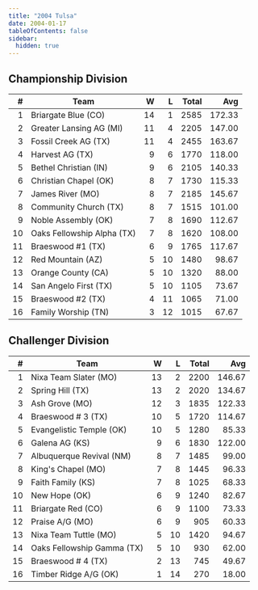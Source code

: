 ```yaml
---
title: "2004 Tulsa"
date: 2004-01-17
tableOfContents: false
sidebar:
  hidden: true
---
```


## Championship Division

|    # | Team                       |    W |    L | Total |    Avg |
| ---: | -------------------------- | ---: | ---: | ----: | -----: |
|    1 | Briargate Blue (CO)        |   14 |    1 |  2585 | 172.33 |
|    2 | Greater Lansing AG (MI)    |   11 |    4 |  2205 | 147.00 |
|    3 | Fossil Creek AG (TX)       |   11 |    4 |  2455 | 163.67 |
|    4 | Harvest AG (TX)            |    9 |    6 |  1770 | 118.00 |
|    5 | Bethel Christian (IN)      |    9 |    6 |  2105 | 140.33 |
|    6 | Christian Chapel (OK)      |    8 |    7 |  1730 | 115.33 |
|    7 | James River (MO)           |    8 |    7 |  2185 | 145.67 |
|    8 | Community Church (TX)      |    8 |    7 |  1515 | 101.00 |
|    9 | Noble Assembly (OK)        |    7 |    8 |  1690 | 112.67 |
|   10 | Oaks Fellowship Alpha (TX) |    7 |    8 |  1620 | 108.00 |
|   11 | Braeswood #1 (TX)          |    6 |    9 |  1765 | 117.67 |
|   12 | Red Mountain (AZ)          |    5 |   10 |  1480 |  98.67 |
|   13 | Orange County (CA)         |    5 |   10 |  1320 |  88.00 |
|   14 | San Angelo First (TX)      |    5 |   10 |  1105 |  73.67 |
|   15 | Braeswood #2 (TX)          |    4 |   11 |  1065 |  71.00 |
|   16 | Family Worship (TN)        |    3 |   12 |  1015 |  67.67 |

## Challenger Division

|    # | Team                       |    W |    L | Total |    Avg |
| ---: | -------------------------- | ---: | ---: | ----: | -----: |
|    1 | Nixa Team Slater (MO)      |   13 |    2 |  2200 | 146.67 |
|    2 | Spring Hill (TX)           |   13 |    2 |  2020 | 134.67 |
|    3 | Ash Grove (MO)             |   12 |    3 |  1835 | 122.33 |
|    4 | Braeswood # 3 (TX)         |   10 |    5 |  1720 | 114.67 |
|    5 | Evangelistic Temple (OK)   |   10 |    5 |  1280 |  85.33 |
|    6 | Galena AG (KS)             |    9 |    6 |  1830 | 122.00 |
|    7 | Albuquerque Revival (NM)   |    8 |    7 |  1485 |  99.00 |
|    8 | King's Chapel (MO)         |    7 |    8 |  1445 |  96.33 |
|    9 | Faith Family (KS)          |    7 |    8 |  1025 |  68.33 |
|   10 | New Hope  (OK)             |    6 |    9 |  1240 |  82.67 |
|   11 | Briargate Red (CO)         |    6 |    9 |  1100 |  73.33 |
|   12 | Praise A/G (MO)            |    6 |    9 |   905 |  60.33 |
|   13 | Nixa Team Tuttle (MO)      |    5 |   10 |  1420 |  94.67 |
|   14 | Oaks Fellowship Gamma (TX) |    5 |   10 |   930 |  62.00 |
|   15 | Braeswood # 4 (TX)         |    2 |   13 |   745 |  49.67 |
|   16 | Timber Ridge A/G (OK)      |    1 |   14 |   270 |  18.00 |

